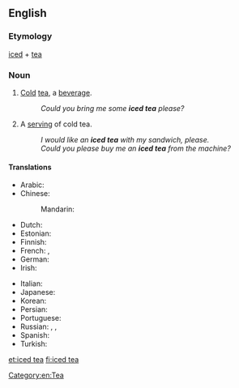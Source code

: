 ==English==
{{wikipedia}}

===Etymology===
[[iced]] + [[tea]]

===Noun===
{{en-noun|s}}
# {{context|uncountable|lang=en}} [[cold|Cold]] [[tea]], a [[beverage]].
#: ''Could you bring me some '''iced tea''' please?''
# {{context|countable|lang=en}} A [[serving]] of cold tea.
#: ''I would like an '''iced tea''' with my sandwich, please.''
#: ''Could you please buy me an '''iced tea''' from the machine?''

====Translations====
{{trans-top|beverage}}
* Arabic: {{t|ar|شاي مثلج|m|tr=shaay muthlij|sc=Arab}}
* Chinese:
*: Mandarin: {{t|cmn|冰茶|tr=bīngchá|sc=Hani}}
* Dutch: {{t+|nl|ijsthee}}
* Estonian: {{t+|et|jäätee}}
* Finnish: {{t+|fi|jäätee}}
* French: {{t|fr|thé glacé|m}}, {{qualifier|Switzerland}} {{t|fr|thé froid|m}}
* German: {{t+|de|Eistee|m}}
* Irish: {{t|ga|tae oighrithe|m}}
{{trans-mid}}
* Italian: {{t|it|tè freddo|m}}
* Japanese: {{t|ja|アイスティー|tr=aisutī|sc=Jpan}}
* Korean: {{t|ko|아이스 티|tr=aiseu ti|sc=Kore}}
* Persian: {{t|fa|آیس تی|tr=âys-ti|sc=fa-Arab}}
* Portuguese: {{t|pt|chá gelado|m}}
* Russian: {{t|ru|холодный чай|m|tr=xolódnyj čaj|sc=Cyrl}}, {{t|ru|чай со льдом|m|tr=čaj so l'dóm|sc=Cyrl}}, {{t|ru|чай-глясе|m|tr=čaj-gljasɛ́|sc=Cyrl}}
* Spanish: {{t|es|té helado|m}}
* Turkish: {{t|tr|buzlu çay}}
{{trans-bottom}}

[[et:iced tea]]
[[fi:iced tea]]

[[Category:en:Tea]]